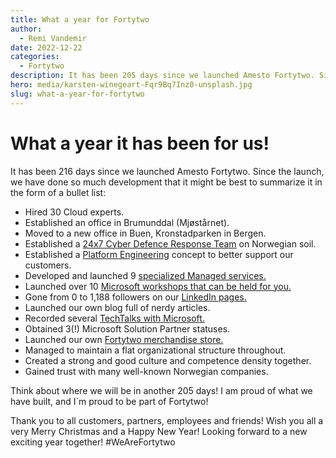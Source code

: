 ```yaml
---
title: What a year for Fortytwo
author:
  - Remi Vandemir
date: 2022-12-22
categories:
  - Fortytwo
description: It has been 205 days since we launched Amesto Fortytwo. Since the launch, we have done so much development that it might be best to summarize it in the form of a bullet list.
hero: media/karsten-winegeart-Fqr9Bq7Inz0-unsplash.jpg
slug: what-a-year-for-fortytwo
---
```


# What a year it has been for us!

It has been 216 days since we launched Amesto Fortytwo. Since the launch, we have done so much development that it might be best to summarize it in the form of a bullet list:

- Hired 30 Cloud experts.
- Established an office in Brumunddal (Mjøstårnet).
- Moved to a new office in Buen, Kronstadparken in Bergen.
- Established a [24x7 Cyber Defence Response Team](https://www.amestofortytwo.com/cyber-defence-offerings) on Norwegian soil.
- Established a [Platform Engineering](https://www.amestofortytwo.com/platform-engineering) concept to better support our customers.
- Developed and launched 9 [specialized Managed services.](https://www.amestofortytwo.com/managed-services)
- Launched over 10 [Microsoft workshops that can be held for you.](https://www.amestofortytwo.com/workshops)
- Gone from 0 to 1,188 followers on our [LinkedIn pages.](https://www.linkedin.com/company/amesto-fortytwo)
- Launched our own blog full of nerdy articles.
- Recorded several [TechTalks with Microsoft.](https://www.youtube.com/@amestofortytwo7726)
- Obtained 3(!) Microsoft Solution Partner statuses.
- Launched our own [Fortytwo merchandise store.](http://fortytwoshop.no)
- Managed to maintain a flat organizational structure throughout.
- Created a strong and good culture and competence density together.
- Gained trust with many well-known Norwegian companies.

Think about where we will be in another 205 days! I am proud of what we have built, and I`m proud to be part of Fortytwo!

Thank you to all customers, partners, employees and friends! Wish you all a very Merry Christmas and a Happy New Year! Looking forward to a new exciting year together! #WeAreFortytwo

